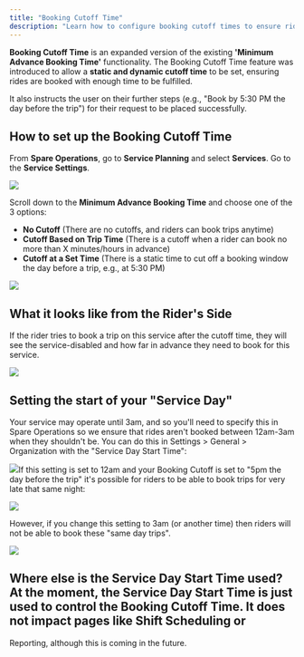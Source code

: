 ```yaml
---
title: "Booking Cutoff Time"
description: "Learn how to configure booking cutoff times to ensure rides are booked with adequate fulfillment time"
---
```


**Booking Cutoff Time** is an expanded version of the existing **'Minimum Advance Booking Time'** functionality. The Booking Cutoff Time feature was introduced to allow a **static and dynamic cutoff time** to be set, ensuring rides are booked with enough time to be fulfilled.

It also instructs the user on their further steps (e.g., "Book by 5:30 PM the day before the trip") for their request to be placed successfully.

## How to set up the Booking Cutoff Time

From **Spare Operations**, go to **Service Planning** and select **Services**. Go to the **Service Settings**.

![](https://spare-74fa64f80617.intercom-attachments-1.com/i/o/972947136/85ed7fa87c8be7fc30c85719/3oZOx8AjbnJz9OzBJUieesDx9wSLCDEK2g.png?expires=1753820100&signature=8a8007e493a4d967a11fe76002328775ee5f6a11853491cf5369f122e20c886f&req=fSclH815nIJZFb4f3HP0gM0yoNxTIY8KoZ68NZbqSIYNp4QyZKGQtr6zrHy6%0AViY%3D%0A)

Scroll down to the **Minimum Advance Booking Time** and choose one of the 3 options:

- **No Cutoff** (There are no cutoffs, and riders can book trips anytime)
- **Cutoff Based on Trip Time** (There is a cutoff when a rider can book no more than X minutes/hours in advance)
- **Cutoff at a Set Time** (There is a static time to cut off a booking window the day before a trip, e.g., at 5:30 PM)

![](https://spare-74fa64f80617.intercom-attachments-1.com/i/o/972947144/42f1ad29ae0f3e03c8751618/niE8esNVotrvVcXHZ3jDzLxe0IYjIlgdAA.png?expires=1753820100&signature=e0140b1a1350142c864ab0e40ef17f2c6a7202db72d454fad07949894bf0e4a2&req=fSclH815nIVbFb4f3HP0gAgc7gtxEbnvlncGrX0AasiC8t9nFem%2FiyRwtpsx%0AkGA%3D%0A)

## What it looks like from the Rider's Side

If the rider tries to book a trip on this service after the cutoff time, they will see the service-disabled and how far in advance they need to book for this service.

![](https://spare-74fa64f80617.intercom-attachments-1.com/i/o/972947149/a19adb60bff165334eccfc12/YfMjEPgPY4ZWcmVvAcW6yBwNxJpEmQGRbQ.png?expires=1753820100&signature=1d7064960cdfda71c022602a808403c975e0c142a348ec8abf553e36b1a3d9dd&req=fSclH815nIVWFb4f3HP0gGzT130m54JtX0MRpxDYBFyPU1yOT%2FxkGTnrCi0l%0AhZw%3D%0A)

## Setting the start of your "Service Day"

Your service may operate until 3am, and so you'll need to specify this in Spare Operations so we ensure that rides aren't booked between 12am-3am when they shouldn't be. You can do this in Settings > General > Organization with the "Service Day Start Time": 

![](https://downloads.intercomcdn.com/i/o/wyxobwoi/1636763924/507c280c3212a60f2711cbf4baaf/Screenshot+2025-07-24+at+2_22_50%E2%80%AFPM.png?expires=1753820100&signature=f995718dfc11b881c6e28fef9e73e3bfd2fd2da33a1e9c8457381ba3c58c7768&req=dSYkEM54nohdXfMW1HO4za%2BWTS6ZrunzGSnrEofA9fbv0irZ9sDyFk6ukq5j%0Ay4R9%0A)If this setting is set to 12am and your Booking Cutoff is set to "5pm the day before the trip" it's possible for riders to be able to book trips for very late that same night: 

![](https://downloads.intercomcdn.com/i/o/wyxobwoi/1636765090/dc90c277a73aad1ea40434cd13aa/Screenshot+2025-07-24+at+2_23_32%E2%80%AFPM+%282%29.png?expires=1753820100&signature=2e3e16ad5163f8e0725b1dd8d2da6e7cab1e46ff24bd90b7989258f4317214a5&req=dSYkEM54mIFWWfMW1HO4zbb54WFLxNaBlsf2DvrX4VqUw1nngqe1INeKykyR%0AhumT%0A)

However, if you change this setting to 3am (or another time) then riders will not be able to book these "same day trips". 

![](https://downloads.intercomcdn.com/i/o/wyxobwoi/1636765881/b9d2c6ba88e89882c8880a53c619/Screenshot+2025-07-24+at+2_22_37%E2%80%AFPM.png?expires=1753820100&signature=3c4f691fe80f49c3b6f5787c427d2007d81d17113b3a4ccc5c382ff0f19691d3&req=dSYkEM54mIlXWPMW1HO4zSMEd2F1TvzER4nzWlcyjV2CyIArjshXXLBvyRgc%0AdcXH%0A)

## Where else is the Service Day Start Time used?At the moment, the Service Day Start Time is just used to control the Booking Cutoff Time. It does not impact pages like Shift Scheduling or 

Reporting, although this is coming in the future.
